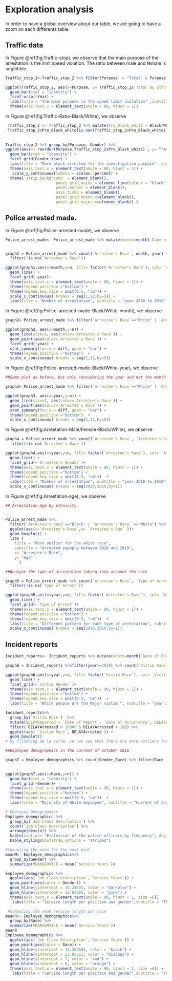 
# Exploration analysis

In order to have a global overview about our table, we are going to have a zoom on each differents table.


## Traffic data

In Figure \@ref(fig:Traffic-stop), we observe that the main purpose of the arrestation is the limit speed violation. 
The ratio between male and female is negletible. 


```r

Traffic_stop_2<-Traffic_stop_2 %>% filter(Purpose != "Total" & Purpose != "FemaleTotal" & Purpose != "MaleTotal")

ggplot(Traffic_stop_2, aes(x=Purpose, y= Traffic_stop_2$`Total By Ethnicity`, fill= Gender)) +
  geom_bar(stat = "identity") +
  facet_wrap(~Year) +
  labs(title = "The main purpose is the speed limit violation" ,subtitle = "for the year 2014-2015", x= "Purpose", y= "Total stop by race")+
  theme(axis.text.x = element_text(angle = 90, hjust = 1))

```
In Figure \@ref(fig:Traffic-Ratio-Black/White), we observe 


```r

 Traffic_stop_2 <- Traffic_stop_2 %>% mutate(Pro_Black_white = Black/White)
 Traffic_stop_2$Pro_Black_white[is.nan(Traffic_stop_2$Pro_Black_white)]<-0
 
 
Traffic_stop_2 %>% group_by(Purpose, Gender) %>%
ggplot(aes(x= reorder(Purpose,Traffic_stop_2$Pro_Black_white) , y= Traffic_stop_2$Pro_Black_white)) +
  geom_bar(stat = "identity") +
  facet_grid(Gender~Year) +
  labs(title = "More black arrested for the investigation purpose" ,subtitle = "for the year 2014-2015", x= "Purpose", y= "Ratio Black/White")+
  theme(axis.text.x = element_text(angle = 90, hjust = 1)) +
   scale_y_continuous(labels = scales::percent) +
  theme( strip.background  = element_blank(),
                      panel.grid.major = element_line(colour = "black"),
                      panel.border = element_blank(),
                      axis.ticks = element_blank(),
                      panel.grid.minor.x=element_blank(),
                      panel.grid.major.x=element_blank() )

```

## Police arrested made.

In Figure \@ref(fig:Police-arrested-made), we observe 


```r

Police_arrest_made<- Police_arrest_made %>% mutate(month=month(`Date of Arrest`), year= year(`Date of Arrest`))


graph1 = Police_arrest_made %>% count(`Arrestee's Race`, month, year) %>%
  filter(!is.na(`Arrestee's Race`))

ggplot(graph1,aes(x=month,y=n, fill= factor(`Arrestee's Race`), col= `Arrestee's Race`)) +
  geom_line() +
  facet_grid(~year)+
  theme(axis.text.x = element_text(angle = 90, hjust = 1)) +
  theme(legend.position ="bottom") +
  theme(legend.key.size = unit(0.5, "cm")) +
  scale_x_continuous( breaks = seq(1,12,by=5)) +
  labs(title = "Number of arrestation", subtitle = "year 2010 to 2019", x= "Date",y="Number of arrestation")

```


In Figure \@ref(fig:Police-arrested-made-Black/White-month), we observe 


```r

graph2= Police_arrest_made %>% filter(`Arrestee's Race`=="White" | `Arrestee's Race` =="Black") %>% count(`Arrestee's Race`, month, year)

ggplot(graph2, aes(x=month,y=n)) +
  geom_line(size=1, aes(color=`Arrestee's Race`)) +
  geom_point(aes(color=`Arrestee's Race`)) +
  facet_grid(~year) +
  stat_summary(fun.y = diff, geom = "bar") +
  theme(legend.position ="bottom")  +
  scale_x_continuous( breaks = seq(1,12,by=5))

```

In Figure \@ref(fig:Police-arrested-made-Black/White-year), we observe 


```r
##Same plot as before, but only considering the year and not the month

graph3= Police_arrest_made %>% filter(`Arrestee's Race`=="White" | `Arrestee's Race` =="Black") %>% count(`Arrestee's Race`, year,)

ggplot(graph3, aes(x=year,y=n)) +
  geom_line(size=1, aes(color=`Arrestee's Race`)) +
  geom_point(aes(color=`Arrestee's Race`)) +
  stat_summary(fun.y = diff, geom = "bar") +
  theme(legend.position ="bottom")  +
  scale_x_continuous( breaks = seq(1,12,by=5))
```

In Figure \@ref(fig:Arrestation-Male/Female-Black/White), we observe 


```r

graph4 = Police_arrest_made %>% count(`Arrestee's Race`, `Arrestee's Gender`, year) %>%
  filter(!is.na(`Arrestee's Race`))

ggplot(graph4,aes(x=year,y=n, fill= factor(`Arrestee's Race`), col= `Arrestee's Race`)) +
  geom_line() +
  facet_grid(~`Arrestee's Gender`)+
  theme(axis.text.x = element_text(angle = 90, hjust = 1)) +
  theme(legend.position ="bottom") +
  theme(legend.key.size = unit(0.5, "cm"))  +
  labs(title = "Number of arrestation", subtitle = "year 2010 to 2019", x= "Date",y="Number of arrestation") +
  scale_x_continuous( breaks = seq(2010,2019,by=1))
```


 In Figure \@ref(fig:Arrestation-age), we observe 


```r
## Arrestation Age by ethnicity


Police_arrest_made %>%
  filter(`Arrestee's Race`=="Black" | `Arrestee's Race` =="White") %>%
  ggplot(aes(x=`Arrestee's Race`,y= `Arrestee's Age` ))+
  geom_boxplot() +
  labs (
    title = "More outlier for the white race",
    subtitle = "Arrested pepople between 2010 and 2019",
    x= "Arrestee's Race",
    y= "Age"
      )
```

```r
##Analyze the type of arrestation taking into account the race

graph5 = Police_arrest_made %>% count(`Arrestee's Race`, `Type of Arrest`, year) %>%
  filter(!is.na(`Type of Arrest`))

ggplot(graph5,aes(x=year,y=n, fill= factor(`Arrestee's Race`), col= `Arrestee's Race`)) +
  geom_line() +
  facet_grid(~`Type of Arrest`)+
  theme(axis.text.x = element_text(angle = 90, hjust = 1)) +
  theme(legend.position ="bottom") +
  theme(legend.key.size = unit(0.5, "cm"))  +
  labs(title = "Different pattern for each type of arrestation", subtitle = "year 2010 to 2019", x= "Date",y="Number of arrestation") +
  scale_x_continuous( breaks = seq(2010,2019,by=1))

```


## Incident reports

```r

Incident_reports<- Incident_reports %>% mutate(month=month(`Date of Occurrence`), year= year(`Date of Occurrence`))

graph6 = Incident_reports %>%filter(year>=2010) %>% count(`Victim Race`, `Victim Gender` , year) %>% filter(`Victim Gender`=="F" | `Victim Gender`=="M")

ggplot(graph6,aes(x=year,y=n, fill= factor(`Victim Race`), col= `Victim Race`)) +
  geom_line() +
  facet_grid(~`Victim Gender`)+
  theme(axis.text.x = element_text(angle = 90, hjust = 1)) +
  theme(legend.position ="bottom") +
  theme(legend.key.size = unit(0.5, "cm"))  +
  labs(title = "White people are the Major victim ", subtitle = "year 2010 to 2019", x= "Date",y="Number of Victim") 
```

```r
Incident_reports%>%
  group_by(`Victim Race`)  %>%
  mutate(DELAYReported = `Date of Report`- `Date of Occurrence`, DELAYArrested = `Date Found`- `Date of Occurrence`) %>%
  filter( DELAYArrested < 20000 & DELAYArrested > 100) %>%
  ggplot(aes( `Victim Race`, DELAYArrested )) +
  geom_boxplot()
# By filtering de la sorte, we can see that there are more outliers for white people but and there is a greater variance in delay time for the arrestation whenthe case concern black people.

```

```r
##Employee demographics in the current of october 2016

graph7 = Employee_demographics %>% count(Gender,Race) %>% filter(Race != "M")
  

ggplot(graph7,aes(x=Race,y=n)) +
  geom_bar(stat = "identity") +
  facet_grid(~Gender)+
  theme(axis.text.x = element_text(angle = 90, hjust = 1)) +
  theme(legend.position ="bottom") +
  theme(legend.key.size = unit(0.5, "cm"))  +
  labs(title = "Majority of White employee", subtitle = "Current of the year 2016", x= "Race",y="Number of employee") 

```


```r
# Employee Demographics
Employee_demographics %>%
  group_by(`Job Class Description`) %>%
  count(`Job Class Description`) %>% 
  arrange(desc(n)) %>%
  kable(caption= "Profession of the police officers by frequency", digits=2) %>%
  kable_styling(bootstrap_options = "striped")
```

```r
#Comupting the mean for the next plot
meanM<- Employee_demographics%>%
  group_by(Gender) %>%
  summarize(MEANSERVICE = mean(`Service Years`))

Employee_demographics %>%
  ggplot(aes(`Job Class Description`,`Service Years`)) + 
  geom_point(aes(color = Gender)) +
  geom_hline(yintercept = 14.24603, color = "darkblue") +
  geom_hline(yintercept = 12.02083, color = "pink") +
  theme(axis.text.x = element_text(angle = 90, hjust = 1, size =6)) 
   labs(title = "Service length per position and gender",subtitle = "The average service is slighty longer for men,n/women have greater variance among year of service",caption = "Employee_demographics.csv", x= "Positions", y="Year of service")
```


```r
 #Computing the mean service length per race
meanR<- Employee_demographics%>%
  group_by(Race) %>%
  summarize(MEANSERVICE = mean(`Service Years`))
meanR
Employee_demographics %>%
  ggplot(aes(`Job Class Description`,`Service Years`)) + 
  geom_point(aes(color = Race)) +
  geom_hline(yintercept = 13.309502, color = "black") +
  geom_hline(yintercept = 13.95312, color = "bisque2") +
  geom_hline(yintercept = 7, color = "red") +
  geom_hline(yintercept = 6, color = "orange") +
  theme(axis.text.x = element_text(angle = 90, hjust = 1, size =6)) +
   labs(title = "Service length per position and gender",subtitle = "The average service is slighty longer for men,n/women have greater variance among year of service",caption = "Employee_demographics.csv", x= "Positions", y="Year of service")
 
```


